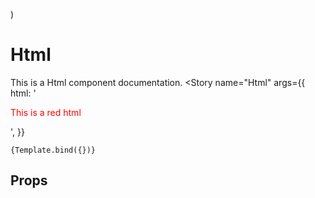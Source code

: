 
<Meta
  title="MDX/Components/Html"
  component={Html}  
/>


  <Html {...args} />
)

# Html

This is a Html component documentation.
<Canvas>
  <Story
    name="Html"
    args={{
      html: '<p style="color: red">This is a red html</p>',
    }}
  >
    {Template.bind({})}
  </Story>
</Canvas>

## Props

<ArgsTable
  story="Html"
/>

